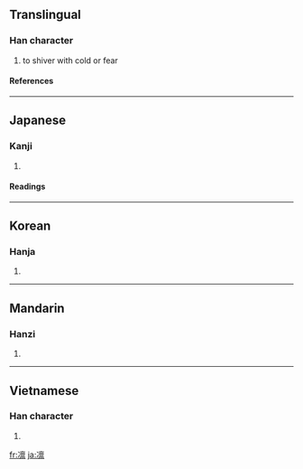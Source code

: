 {{see|凜}}
==Translingual==

===Han character===
{{Han char|rn=15|rad=冫|as=13|sn=15|four=|canj=戈一卜田火 (IMYWF)}}

# to shiver with cold or fear

====References====
{{Han ref|kx=0133.430|dkj=01718|dj=0298.240|hdz=10301.120|uh=51DB|ud=20955}}

----

==Japanese==

===Kanji===
{{ja-kanji|grade=|rs=冫13}}

# {{defn|Japanese}}

====Readings====
{{ja-readings|on=[[りん]] (rin)|kun=[[さむい]] (samui), [[すさまじい]] (susamajii), [[おそれる]] (osoreru)}}

----

==Korean==

===Hanja===
{{ko-hanja|hangeul=름|rv=reum|mr=rŭm}}

# {{defn|Korean}}

----

==Mandarin==

===Hanzi===
{{cmn-hanzi|tra=凜|pin=[[lǐn]] ([[lin3]])|wg=lin<sup>3</sup>}}

# {{defn|Mandarin}}

----

==Vietnamese==

===Han character===
{{vi-hantu|[[lẫm]]}}

# {{defn|Vietnamese}}

[[fr:凛]]
[[ja:凛]]